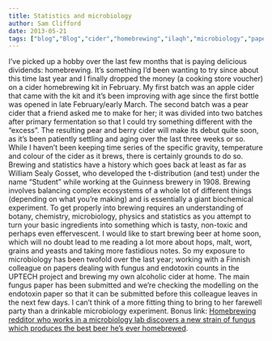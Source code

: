 ```yaml
---
title: Statistics and microbiology
author: Sam Clifford
date: 2013-05-21
tags: ["blog","Blog","cider","homebrewing","ilaqh","microbiology","papers","qut","science","statistics","uptech","yeast"]
---
```


I've picked up a hobby over the last few months that is paying delicious dividends: homebrewing. It's something I'd been wanting to try since about this time last year and I finally dropped the money (a cooking store voucher) on a cider homebrewing kit in February. My first batch was an apple cider that came with the kit and it's been improving with age since the first bottle was opened in late February/early March. The second batch was a pear cider that a friend asked me to make for her; it was divided into two batches after primary fermentation so that I could try something different with the "excess". The resulting pear and berry cider will make its debut quite soon, as it's been patiently settling and aging over the last three weeks or so. While I haven't been keeping time series of the specific gravity, temperature and colour of the cider as it brews, there is certainly grounds to do so. Brewing and statistics have a history which goes back at least as far as William Sealy Gosset, who developed the t-distribution (and test) under the name "Student" while working at the Guinness brewery in 1908\. Brewing involves balancing complex ecosystems of a whole lot of different things (depending on what you're making) and is essentially a giant biochemical experiment. To get properly into brewing requires an understanding of botany, chemistry, microbiology, physics and statistics as you attempt to turn your basic ingredients into something which is tasty, non-toxic and perhaps even effervescent. I would like to start brewing beer at home soon, which will no doubt lead to me reading a lot more about hops, malt, wort, grains and yeasts and taking more fastidious notes. So my exposure to microbiology has been twofold over the last year; working with a Finnish colleague on papers dealing with fungus and endotoxin counts in the UPTECH project and brewing my own alcoholic cider at home. The main fungus paper has been submitted and we're checking the modelling on the endotoxin paper so that it can be submitted before this colleague leaves in the next few days. I can't think of a more fitting thing to bring to her farewell party than a drinkable microbiology experiment. Bonus link: [Homebrewing redditor who works in a microbiology lab discovers a new strain of fungus which produces the best beer he's ever homebrewed](http://www.reddit.com/r/Homebrewing/comments/1eghjq/op_delivers_wild_harvested_some_microbes_and_made/).